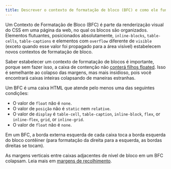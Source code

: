 ```yaml
---
title: Descrever o contexto de formatação de bloco (BFC) e como ele funciona.
---
```


Um Contexto de Formatação de Bloco (BFC) é parte da renderização visual do CSS em uma página da web, no qual os blocos são organizados. Elementos flutuantes, posicionados absolutamente, `inline-blocks`, `table-cells`, `table-captions` e elementos com `overflow` diferente de `visible` (exceto quando esse valor foi propagado para a área visível) estabelecem novos contextos de formatação de bloco.

Saber estabelecer um contexto de formatação de blocos é importante, porque sem fazer isso, a caixa de contenção não [conterá filhos floated](https://developer.mozilla.org/en-US/docs/Web/Guide/CSS/Block_formatting_context#Make_float_content_and_alongside_content_the_same_height). Isso é semelhante ao colapso das margens, mas mais insidioso, pois você encontrará caixas inteiras colapsando de maneiras estranhas.

Um BFC é uma caixa HTML que atende pelo menos uma das seguintes condições:

-   O valor de `float` não é `none`.
-   O valor de `posição` não é `static` nem `relative`.
-   O valor de `display` é `table-cell`, `table-caption`, `inline-block`, `flex`, or `inline-flex`, `grid`, or `inline-grid`.
-   O valor de `float` não é `none`.

Em um BFC, a borda externa esquerda de cada caixa toca a borda esquerda do bloco contêiner (para formatação da direita para a esquerda, as bordas direitas se tocam).

As margens verticais entre caixas adjacentes de nível de bloco em um BFC colapsam. Leia mais em [margens de recolhimento](https://developer.mozilla.org/en-US/docs/Web/CSS/CSS_Box_Model/Mastering_margin_collapsing).
